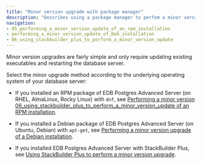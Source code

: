 ```yaml
---
title: "Minor version upgrade with package manager"
description: "Describes using a package manager to perfom a minor version upgrade of EDB Postgres Advanced Server."
navigation:
- 05_performing_a_minor_version_update_of_an_rpm_installation
- performing_a_minor_version_update_of_Deb_installation
- 06_using_stackbuilder_plus_to_perform_a_minor_version_update
---
```


Minor version upgrades are fairly simple and only require updating existing executables and restarting the database server. 

Select the minor upgrade method according to the underlying operating system of your database server:

- If you installed an RPM package of EDB Postgres Advanced Server (on RHEL, AlmaLinux, Rocky Linux) with `dnf`, see [Performing a minor version 06_using_stackbuilder_plus_to_perform_a_minor_version_update of an RPM installation](05_performing_a_minor_version_update_of_an_rpm_installation).

- If you installed a Debian package of EDB Postgres Advanced Server (on Ubuntu, Debian) with `apt-get`, see [Performing a minor version upgrade of a Debian installation](performing_a_minor_version_update_of_Deb_installation).

- If you installed EDB Postgres Advanced Server with StackBuilder Plus, see [Using StackBuilder Plus to perform a minor version upgrade](06_using_stackbuilder_plus_to_perform_a_minor_version_update).
